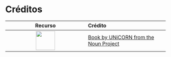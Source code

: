 # Créditos {-}

| Recurso | Crédito |
| :-----: | :------ |
| <img src="00-images/icon_book.png" width="60"></img> |  <a href="https://thenounproject.com/search/?q=book&i=1335286#">Book by UNiCORN from the Noun Project</a>